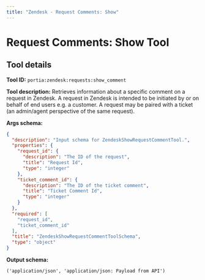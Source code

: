 ```yaml
---
title: "Zendesk - Request Comments: Show"
---
```

<!-- WARNING: This file is auto-generated by generate_tool_docs.py. Do not edit manually. -->


# Request Comments: Show Tool

<Intro />

## Tool details
**Tool ID:** `portia:zendesk:requests:show_comment`

**Tool description:** Retrieves information about a specific comment on a request in Zendesk. A request in Zendesk is intended to be initiated by or on behalf of end users e.g. a customer. A request may be paired with a ticket (an admin/agent perspective of the same request). 

**Args schema:**
```json
{
  "description": "Input schema for ZendeskShowRequestCommentTool.",
  "properties": {
    "request_id": {
      "description": "The ID of the request",
      "title": "Request Id",
      "type": "integer"
    },
    "ticket_comment_id": {
      "description": "The ID of the ticket comment",
      "title": "Ticket Comment Id",
      "type": "integer"
    }
  },
  "required": [
    "request_id",
    "ticket_comment_id"
  ],
  "title": "ZendeskShowRequestCommentToolSchema",
  "type": "object"
}
```

**Output schema:**
```
('application/json', 'application/json: Payload from API')
```
